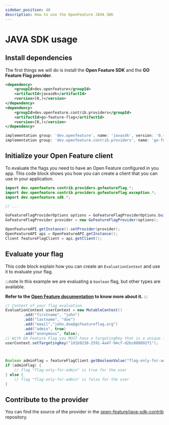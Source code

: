 ```yaml
---
sidebar_position: 40
description: How to use the OpenFeature JAVA SDK
---
```


# JAVA SDK usage

## Install dependencies

The first things we will do is install the **Open Feature SDK** and the **GO Feature Flag provider**.

<Tabs groupId="code">
  <TabItem value="maven" label="maven">

```xml
<dependency>
    <groupId>dev.openfeature</groupId>
    <artifactId>javasdk</artifactId>
    <version>[0,)</version>
</dependency>
<dependency>
    <groupId>dev.openfeature.contrib.providers</groupId>
    <artifactId>go-feature-flag</artifactId>
    <version>[0,)</version>
</dependency>
```

  </TabItem>
  <TabItem value="gradle" label="gradle">

```gradle
implementation group: 'dev.openfeature', name: 'javasdk', version: '0.+'
implementation group: 'dev.openfeature.contrib.providers', name: 'go-feature-flag', version: '0.+'
```

  </TabItem>
</Tabs>


## Initialize your Open Feature client
To evaluate the flags you need to have an Open Feature configured in you app.
This code block shows you how you can create a client that you can use in your application.

```java
import dev.openfeature.contrib.providers.gofeatureflag.*;
import dev.openfeature.contrib.providers.gofeatureflag.exception.*;
import dev.openfeature.sdk.*;

// ...

GoFeatureFlagProviderOptions options = GoFeatureFlagProviderOptions.builder().endpoint("http://localhost:1031/").build();
GoFeatureFlagProvider provider = new GoFeatureFlagProvider(options);

OpenFeatureAPI.getInstance().setProvider(provider);
OpenFeatureAPI api = OpenFeatureAPI.getInstance();
Client featureFlagClient = api.getClient();
```

## Evaluate your flag

This code block explain how you can create an `EvaluationContext` and use it to evaluate your flag.

:::note
In this example we are evaluating a `boolean` flag, but other types are available.

**Refer to the [Open Feature documentation](https://docs.openfeature.dev/docs/reference/concepts/evaluation-api#basic-evaluation) to know more about it.**
:::

```java
// Context of your flag evaluation.
EvaluationContext userContext = new MutableContext()
        .add("firstname", "john")
        .add("lastname", "doe")
        .add("email","john.doe@gofeatureflag.org")
        .add("admin", true)
        .add("anonymous", false);
// With GO Feature Flag you MUST have a targetingKey that is a unique identifier of the user.
userContext.setTargetingKey("1d1b9238-2591-4a47-94cf-d2bc080892f1");



Boolean adminFlag = featureFlagClient.getBooleanValue("flag-only-for-admin", false, userContext);
if (adminFlag) {
    // flag "flag-only-for-admin" is true for the user
} else {
    // flag "flag-only-for-admin" is false for the user
}
```

## Contribute to the provider
You can find the source of the provider in the [open-feature/java-sdk-contrib](https://github.com/open-feature/java-sdk-contrib/tree/main/providers/go-feature-flag) repository.